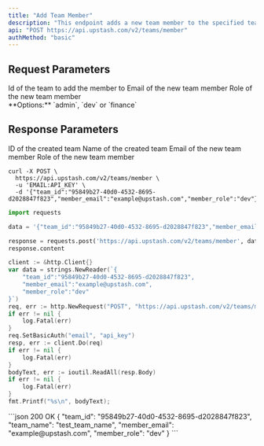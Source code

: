 ```yaml
---
title: "Add Team Member"
description: "This endpoint adds a new team member to the specified team."
api: "POST https://api.upstash.com/v2/teams/member"
authMethod: "basic"
---
```


## Request Parameters

<ParamField body="team_id" type="string" required>
  Id of the team to add the member to
</ParamField>

<ParamField body="member_email" type="string" required>
  Email of the new team member
</ParamField>

<ParamField body="member_role" type="string" required>
  Role of the new team member
  <br /> **Options:** `admin`, `dev` or `finance`
</ParamField>

## Response Parameters

<ResponseField name="team_id" type="string">
  ID of the created team
</ResponseField>
<ResponseField name="team_name" type="string">
  Name of the created team
</ResponseField>
<ResponseField name="member_email" type="string">
  Email of the new team member
</ResponseField>
<ResponseField name="member_role" type="string">
  Role of the new team member
</ResponseField>

<RequestExample>

```shell curl
curl -X POST \
  https://api.upstash.com/v2/teams/member \
  -u 'EMAIL:API_KEY' \
  -d '{"team_id":"95849b27-40d0-4532-8695-d2028847f823","member_email":"example@upstash.com","member_role":"dev"}'
```

```python Python
import requests

data = '{"team_id":"95849b27-40d0-4532-8695-d2028847f823","member_email":"example@upstash.com","member_role":"dev"}'

response = requests.post('https://api.upstash.com/v2/teams/member', data=data, auth=('EMAIL', 'API_KEY'))
response.content
```

```go Go
client := &http.Client{}
var data = strings.NewReader(`{
    "team_id":"95849b27-40d0-4532-8695-d2028847f823",
    "member_email":"example@upstash.com",
    "member_role":"dev"
}`)
req, err := http.NewRequest("POST", "https://api.upstash.com/v2/teams/member", data)
if err != nil {
    log.Fatal(err)
}
req.SetBasicAuth("email", "api_key")
resp, err := client.Do(req)
if err != nil {
    log.Fatal(err)
}
bodyText, err := ioutil.ReadAll(resp.Body)
if err != nil {
    log.Fatal(err)
}
fmt.Printf("%s\n", bodyText);
```

</RequestExample>

<ResponseExample>
```json 200 OK
{
    "team_id": "95849b27-40d0-4532-8695-d2028847f823",
    "team_name": "test_team_name",
    "member_email": "example@upstash.com",
    "member_role": "dev"
}
```
</ResponseExample>
